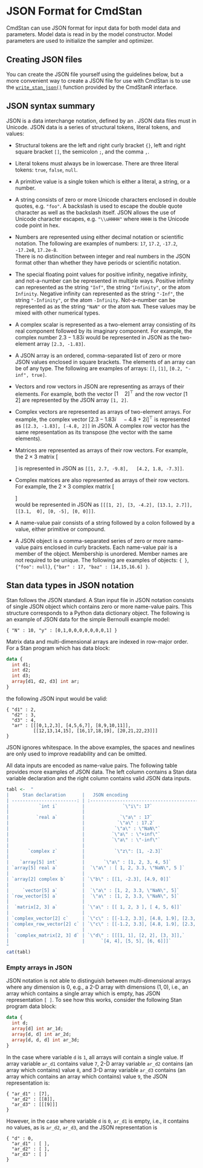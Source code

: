 # JSON Format for CmdStan {#json}

CmdStan can use JSON format for input data for both model data and
parameters. Model data is read in by the model constructor. Model
parameters are used to initialize the sampler and optimizer.


## Creating JSON files

You can create the JSON file yourself using the guidelines below, but a more
convenient way to create a JSON file for use with CmdStan is to use the
[`write_stan_json()`](https://mc-stan.org/cmdstanr/reference/write_stan_json) 
function provided by the CmdStanR interface.


## JSON syntax summary

JSON is a data interchange notation, defined by an
\href{http://www.ecma-international.org/publications/files/ECMA-ST/ECMA-404.pdf}{ECMA
standard}. JSON data files must in Unicode. JSON data is a series of
structural tokens, literal tokens, and values:

- Structural tokens are the left and right curly bracket `{}`, left and right
square bracket `[]`, the semicolon `;`, and the comma `,`.

- Literal tokens must always be in lowercase.
There are three literal tokens: `true`, `false`, `null`.

- A primitive value is a single token which is
either a literal, a string, or a number.

- A string consists of zero or more Unicode characters
enclosed in double quotes, e.g. `"foo"`.
A backslash is used to escape the double quote
character as well as the backslash itself.
JSON allows the use of
Unicode character escapes, e.g. `"\\uHHHH"` where `HHHH`
is the Unicode code point in hex.

- Numbers are represented using either decimal notation or scientific
notation.  The following are examples of numbers:
` 17`, `17.2`, `-17.2`, `-17.2e8`, `17.2e-8`.  <br>
There is no distincition between integer and real numbers
in the JSON format other than whether they have periods or scientific
notation.

- The special floating point values for positive infinity, negative infinity, 
and not-a-number can be represented in multiple ways.  Positive infinity can 
represented as the string `"Inf"`, the string `"Infinity"`, or the atom `Infinity`.
Negative infinity can represented as the string `"-Inf"`, the string `"-Infinity"`, 
or the atom `-Infinity`. Not-a-number can be represented as as the string `"NaN"`
or the atom `NaN`.  These values may be mixed with other numerical types.

- A complex scalar is represented as a two-element array consisting of
its real component followed by its imaginary component.  For
example, the complex number $2.3 - 1.83i$ would be represented in
JSON as the two-element array `[2.3, -1.83]`.

- A JSON array is an ordered, comma-separated list of zero or more
JSON values enclosed in square brackets. The elements of an array
can be of any type. The following are examples of arrays:
`[]`, `[1]`, `[0.2, "-inf", true]`.

- Vectors and row vectors in JSON are representing as arrays of their
elements. For example, both the vector $[1 \quad 2]^{\top}$ and the
row vector $[1 \quad 2]$ are represented by the JSON array `[1, 2]`.

- Complex vectors are represented as arrays of two-element arrays.
For example, the complex vector $[2.3 - 1.83i \quad -4.8 +
2i]^{\top}$ is represented as `[[2.3, -1.83], [-4.8, 2]]` in JSON.
A complex row vector has the same representation as its transpose
(the vector with the same elements).

- Matrices are represented as arrays of their row vectors.  For
example, the $2 \times 3$ matrix
\[
\begin{bmatrix}
1 & 2.7 & -9.8 \\
4.2 & 1.8 & -7.3
\end{bmatrix}
\]
is represented in JSON as
`[[1, 2.7, -9.8],
  [4.2, 1.8, -7.3]]`.
  
- Complex matrices are also represented as arrays of their row
vectors.  For example, the $2 \times 3$ complex matrix 
\[
\begin{bmatrix}
1 + 2i & 3 - 4.2i & 13.1 + 2.7i \\
3.1 & -5i & 0
\end{bmatrix}
\]	
would be represented in JSON as
`
[[[1, 2], [3, -4.2], [13.1, 2.7]],
 [[3.1,  0], [0, -5], [0, 0]]]
`.

- A name-value pair consists of a string followed by a colon followed by a
value, either primitive or compound.

- A JSON object is a comma-separated series of zero or more
name-value pairs enclosed in curly brackets.
Each name-value pair is a member of the object.
Membership is unordered. Member names are not required to be unique.
The following are examples of objects:
`{ }`, `{"foo": null}`, `{"bar" : 17, "baz" : [14,15,16.6] }`.


## Stan data types in JSON notation

Stan follows the JSON standard. A Stan input file in JSON notation
consists of single JSON object which contains zero or more name-value pairs.
This structure corresponds to a Python data dictionary object.
The following is an example of JSON data for the simple Bernoulli example
model:
```
{ "N" : 10, "y" : [0,1,0,0,0,0,0,0,0,1] }
```
Matrix data and multi-dimensional arrays are indexed in row-major order.
For a Stan program which has data block:
```stan
data {
  int d1;
  int d2;
  int d3;
  array[d1, d2, d3] int ar;
}
```
the following JSON input would be valid:
```
{ "d1" : 2,
  "d2" : 3,
  "d3" : 4,
  "ar" : [[[0,1,2,3], [4,5,6,7], [8,9,10,11]],
          [[12,13,14,15], [16,17,18,19], [20,21,22,23]]]
}
```
JSON ignores whitespace. In the above examples, the spaces and newlines are
only used to improve readability and can be omitted.

All data inputs are encoded as name-value pairs. The following table
provides more examples of JSON data. The left column contains a Stan
data variable declaration and the right column contains valid JSON
data inputs.
```r
tabl <-  "
|     Stan declaration      |   JSON encoding                               |
| ------------------------: | :-------------------------------------------- |
|           `int i`         |              `\"i\": 17`                      |
|                           |                                               |
|          `real a`         |             `\"a\" : 17`                      |
|                           |            `\"a\" : 17.2`                     |
|                           |           `\"a\" : \"NaN\"`                   |
|                           |          `\"a\" : \"+inf\"`                   |
|                           |          `\"a\" : \"-inf\"`                   |
|                           |                                               |
|       `complex z`         |           `\"z\": [1, -2.3]`                  |
|                           |                                               |
|    `array[5] int`         |       `\"a\" : [1, 2, 3, 4, 5]`               |
| `array[5] real a`         |  `\"a\" : [ 1, 2, 3.3, \"NaN\", 5 ]`          |
|                           |                                               |
| `array[2] complex b`      | `\"b\" : [[1, -2.3], [4.9, 0]]`               |
|                           |                                               |
|     `vector[5] a`         |  `\"a\" : [1, 2, 3.3, \"NaN\", 5]`            |
| `row_vector[5] a`         |  `\"a\" : [1, 2, 3.3, \"NaN\", 5]`            |
|                           |                                               |
|  `matrix[2, 3] a`         | `\"a\" : [[ 1, 2, 3 ], [ 4, 5, 6]]`           |
|                           |                                               |
| `complex_vector[2] c`     | `\"c\" : [[-1.2, 3.3], [4.8, 1.9], [2.3, 0]]` |
| `complex_row_vector[2] c` | `\"c\" : [[-1.2, 3.3], [4.8, 1.9], [2.3, 0]]` |
|                           |                                               |
|  `complex_matrix[2, 3] d` | `\"d\" : [[[1, 1], [2, 2], [3, 3]],`          |
|                           |      `[4, 4], [5, 5], [6, 6]]]`               |
"
cat(tabl)
```

### Empty arrays in JSON

JSON notation is not able to distinguish between multi-dimensional
arrays where any dimension is $0$, e.g., a 2-D array with dimensions $(1,0)$,
i.e., an array which contains a single array which is empty,
has JSON representation ` [ ] `.
To see how this works, consider the following Stan program data block:
```stan
data {
  int d;
  array[d] int ar_1d;
  array[d, d] int ar_2d;
  array[d, d, d] int ar_3d;
}
```
In the case where variable `d` is `1`, all arrays will contain a single value.
If array variable `ar_d1` contains value `7`,
2-D array variable `ar_d2` contains (an array which contains) value `8`,
and 3-D array variable `ar_d3` contains (an array which contains an array which contains) value `9`,
the JSON representation is:
```
{ "ar_d1" : [7],
  "ar_d2" : [[8]],
  "ar_d3" : [[[9]]]
}
```
However, in the case where variable `d` is `0`,
`ar_d1` is empty, i.e., it contains no values,
as is `ar_d2`, `ar_d3`,
and the JSON representation is
```
{ "d" : 0,
  "ar_d1" : [ ],
  "ar_d2" : [ ],
  "ar_d3" : [ ]
}
```
